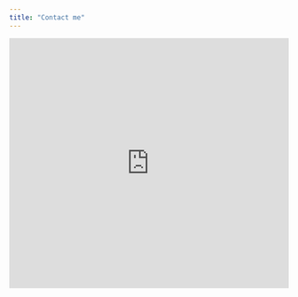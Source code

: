 ```yaml
---
title: "Contact me"
---
```


<iframe height="450" style="width: 100%;" scrolling="no" title="Contact me" src="https://chilipepper.io/form/burning-burntorange-pepperoncini-2b52737e-36dc-44b5-94da-8a262b7eb8a6" frameborder="no" loading="lazy" allowtransparency="true" allowfullscreen="true">
</iframe>
